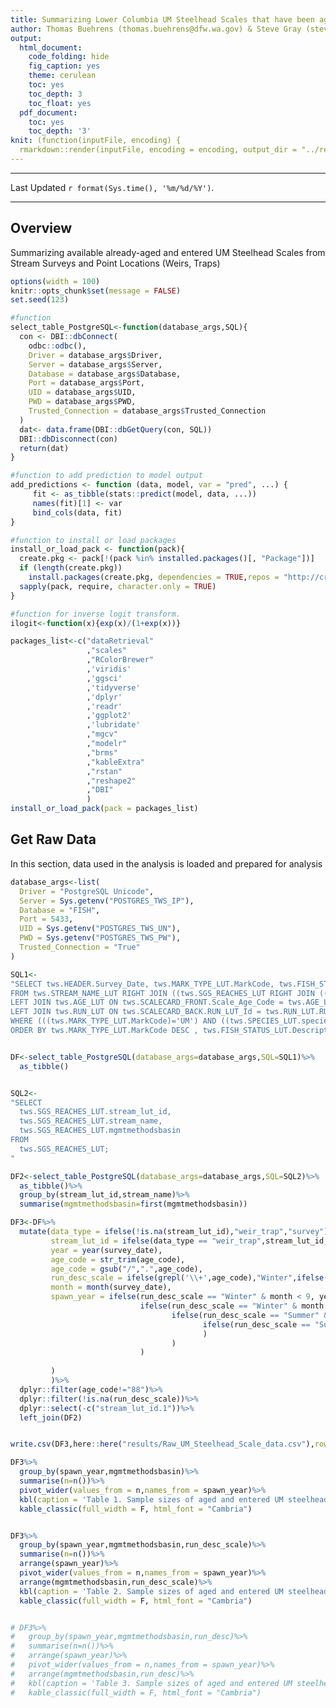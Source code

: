 ```yaml
---
title: Summarizing Lower Columbia UM Steelhead Scales that have been aged in TWS
author: Thomas Buehrens (thomas.buehrens@dfw.wa.gov) & Steve Gray (steven.gray@dfw.wa.gov)
output:
  html_document:
    code_folding: hide
    fig_caption: yes
    theme: cerulean
    toc: yes
    toc_depth: 3
    toc_float: yes
  pdf_document:
    toc: yes
    toc_depth: '3'
knit: (function(inputFile, encoding) {
  rmarkdown::render(inputFile, encoding = encoding, output_dir = "../results") })
---
```

<script>
   $(document).ready(function() {
     $head = $('#header');
     $head.prepend('<img src=\"https://privatelands.wdfw.wa.gov/wdfwlogo_clrnotxt.png"\" style=\"float: right;width: 150px;\"/>')
   });
</script>

***

Last Updated `r format(Sys.time(), '%m/%d/%Y')`.

***

## Overview
Summarizing available already-aged and entered UM Steelhead Scales from Stream Surveys and Point Locations (Weirs, Traps)

```r
options(width = 100)
knitr::opts_chunk$set(message = FALSE)
set.seed(123)
```


<!-- We also need a couple of helper functions which we will define -->
```r
#function
select_table_PostgreSQL<-function(database_args,SQL){
  con <- DBI::dbConnect(
    odbc::odbc(),
    Driver = database_args$Driver,
    Server = database_args$Server,
    Database = database_args$Database,
    Port = database_args$Port,
    UID = database_args$UID,
    PWD = database_args$PWD,
    Trusted_Connection = database_args$Trusted_Connection
  )
  dat<- data.frame(DBI::dbGetQuery(con, SQL))
  DBI::dbDisconnect(con)
  return(dat)
}

#function to add prediction to model output
add_predictions <- function (data, model, var = "pred", ...) {
     fit <- as_tibble(stats::predict(model, data, ...))
     names(fit)[1] <- var  
     bind_cols(data, fit)
}

#function to install or load packages
install_or_load_pack <- function(pack){
  create.pkg <- pack[!(pack %in% installed.packages()[, "Package"])]
  if (length(create.pkg))
    install.packages(create.pkg, dependencies = TRUE,repos = "http://cran.us.r-project.org")
  sapply(pack, require, character.only = TRUE)
}

#function for inverse logit transform.
ilogit<-function(x){exp(x)/(1+exp(x))}
```

<!-- Here we will load & install packages we need to use (needs internet connection if packages not already installed) -->
```r
packages_list<-c("dataRetrieval"
                 ,"scales"
                 ,"RColorBrewer"
                 ,'viridis'
                 ,'ggsci'
                 ,'tidyverse'
                 ,'dplyr'
                 ,'readr'
                 ,'ggplot2'
                 ,'lubridate'
                 ,"mgcv"
                 ,"modelr"
                 ,"brms"
                 ,"kableExtra"
                 ,"rstan"
                 ,"reshape2"
                 ,"DBI"
                 )
install_or_load_pack(pack = packages_list)
```

## Get Raw Data
In this section, data used in the analysis is loaded and prepared for analysis
```r
database_args<-list(
  Driver = "PostgreSQL Unicode",
  Server = Sys.getenv("POSTGRES_TWS_IP"),
  Database = "FISH",
  Port = 5433,
  UID = Sys.getenv("POSTGRES_TWS_UN"),
  PWD = Sys.getenv("POSTGRES_TWS_PW"),
  Trusted_Connection = "True"
)

SQL1<-
"SELECT tws.HEADER.Survey_Date, tws.MARK_TYPE_LUT.MarkCode, tws.FISH_STATUS_LUT.Description,tws.POINT_LOCATIONS_LUT.short_name, tws.SCALECARD_FRONT.Scale_Age_Code, tws.AGE_LUT.age_code,tws.POINT_LOCATIONS_LUT.stream_lut_id,tws.SGS_REACHES_LUT.stream_lut_id,tws.RUN_LUT.Run_desc
FROM tws.STREAM_NAME_LUT RIGHT JOIN ((tws.SGS_REACHES_LUT RIGHT JOIN ((((((tws.HEADER INNER JOIN tws.SCALECARD_BACK ON tws.HEADER.HEADER_Id = tws.SCALECARD_BACK.HEADER_Id) INNER JOIN tws.SCALECARD_FRONT ON tws.SCALECARD_BACK.SCALE_CARD_Id = tws.SCALECARD_FRONT.SCALE_CARD_Id) INNER JOIN tws.SPECIES_LUT ON tws.SCALECARD_BACK.SPECIES_Id = tws.SPECIES_LUT.species_lut_id)) INNER JOIN tws.MARK_TYPE_LUT ON tws.SCALECARD_FRONT.MARK_TYPE_LUT_Id = tws.MARK_TYPE_LUT.MARK_TYPE_Id) INNER JOIN tws.FISH_STATUS_LUT ON tws.SCALECARD_BACK.FISH_STATUS_LUT_Id = tws.FISH_STATUS_LUT.FISH_STATUS_LUT_Id) ON tws.SGS_REACHES_LUT.stream_reach_id = tws.HEADER.STREAM_REACH_Id) LEFT JOIN tws.POINT_LOCATIONS_LUT ON tws.HEADER.POINT_LOCATIONS_LUT_Id = tws.POINT_LOCATIONS_LUT.point_locations_lut_id) ON tws.STREAM_NAME_LUT.stream_lut_id = tws.POINT_LOCATIONS_LUT.stream_lut_id
LEFT JOIN tws.AGE_LUT ON tws.SCALECARD_FRONT.Scale_Age_Code = tws.AGE_LUT.age_lut_id
LEFT JOIN tws.RUN_LUT ON tws.SCALECARD_BACK.RUN_LUT_Id = tws.RUN_LUT.RUN_LUT_Id
WHERE (((tws.MARK_TYPE_LUT.MarkCode)='UM') AND ((tws.SPECIES_LUT.species)='Steelhead') AND ((tws.SCALECARD_FRONT.Scale_Age_Code) Is Not Null))
ORDER BY tws.MARK_TYPE_LUT.MarkCode DESC , tws.FISH_STATUS_LUT.Description;"


DF<-select_table_PostgreSQL(database_args=database_args,SQL=SQL1)%>%
  as_tibble()


SQL2<-
"SELECT
  tws.SGS_REACHES_LUT.stream_lut_id,
  tws.SGS_REACHES_LUT.stream_name,
  tws.SGS_REACHES_LUT.mgmtmethodsbasin
FROM
  tws.SGS_REACHES_LUT;
"

DF2<-select_table_PostgreSQL(database_args=database_args,SQL=SQL2)%>%
  as_tibble()%>%
  group_by(stream_lut_id,stream_name)%>%
  summarise(mgmtmethodsbasin=first(mgmtmethodsbasin))

DF3<-DF%>%
  mutate(data_type = ifelse(!is.na(stream_lut_id),"weir_trap","survey"),
         stream_lut_id = ifelse(data_type == "weir_trap",stream_lut_id,stream_lut_id.1),
         year = year(survey_date),
         age_code = str_trim(age_code),
         age_code = gsub("/",".",age_code),
         run_desc_scale = ifelse(grepl('\\+',age_code),"Winter",ifelse(grepl("\\.",age_code),"Summer",NA)),
         month = month(survey_date),
         spawn_year = ifelse(run_desc_scale == "Winter" & month < 9, year,
                             ifelse(run_desc_scale == "Winter" & month >= 9, year + 1,
                                    ifelse(run_desc_scale == "Summer" & month < 4, year,
                                           ifelse(run_desc_scale == "Summer" & month >= 4, year + 1, NA
                                           )
                                    )
                             )
         
         )
         )%>%
  dplyr::filter(age_code!="88")%>%
  dplyr::filter(!is.na(run_desc_scale))%>%
  dplyr::select(-c("stream_lut_id.1"))%>%  
  left_join(DF2)


write.csv(DF3,here::here("results/Raw_UM_Steelhead_Scale_data.csv"),row.names = F)

DF3%>%
  group_by(spawn_year,mgmtmethodsbasin)%>%
  summarise(n=n())%>%
  pivot_wider(values_from = n,names_from = spawn_year)%>%
  kbl(caption = 'Table 1. Sample sizes of aged and entered UM steelhead scales by spawn year and management methods basin in TWS',digits =3)%>%
  kable_classic(full_width = F, html_font = "Cambria")


DF3%>%
  group_by(spawn_year,mgmtmethodsbasin,run_desc_scale)%>%
  summarise(n=n())%>%
  arrange(spawn_year)%>%
  pivot_wider(values_from = n,names_from = spawn_year)%>%
  arrange(mgmtmethodsbasin,run_desc_scale)%>%
  kbl(caption = 'Table 2. Sample sizes of aged and entered UM steelhead scales by spawn year, management methods basin, and scale-based run type in TWS',digits =3)%>%
  kable_classic(full_width = F, html_font = "Cambria")


# DF3%>%
#   group_by(spawn_year,mgmtmethodsbasin,run_desc)%>%
#   summarise(n=n())%>%
#   arrange(spawn_year)%>%
#   pivot_wider(values_from = n,names_from = spawn_year)%>%
#   arrange(mgmtmethodsbasin,run_desc)%>%
#   kbl(caption = 'Table 3. Sample sizes of aged and entered UM steelhead scales by spawn year, management methods basin, and field called run in TWS',digits =3)%>%
#   kable_classic(full_width = F, html_font = "Cambria")

```
